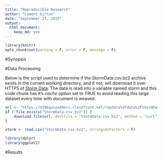 ```yaml
---
title: "Reproducible Research"
author: "Lamont Girton"
date: "September 27, 2015"
output: 
  html_document: 
    keep_md: yes
---
```


```r
library(knitr)
opts_chunk$set(warning = F, error = F, message = F)
```

#Synopsis

#Data Processing

Below is the script used to determine if the StormData.csv.bz2 archive exists in the current working directory, and if not, will download it over HTTPS at [Storm Data][Storm Data].  The data is read into a variable named _storm_ and this code chunk has it's _cache_ option set to TRUE to avoid reading this large dataset every time with document is weaved.

```r
url <- "https://d396qusza40orc.cloudfront.net/repdata%2Fdata%2FStormData.csv.bz2"
if (!file.exists("StormData.csv.bz2")) {
    download.file(url, destfile = "StormData.csv.bz2", method = "curl")
}

storm <- read.csv("StormData.csv.bz2", stringsAsFactors = F)

```


```r

library(dplyr)
library(ggplot2)

```


#Results

[Storm Data]: https://d396qusza40orc.cloudfront.net/repdata%2Fdata%2FStormData.csv.bz2

